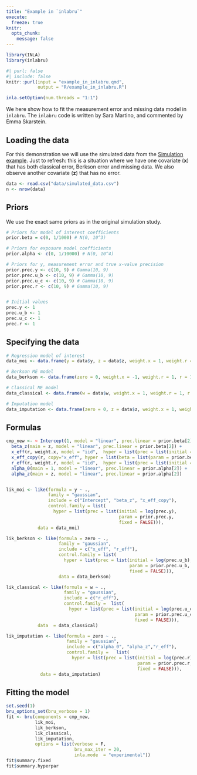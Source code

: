 ```yaml
---
title: "Example in `inlabru`"
execute: 
  freeze: true
knitr:
  opts_chunk: 
    message: false
---
```



```r
library(INLA)
library(inlabru)
```

```r
#| purl: false
#| include: false
knitr::purl(input = "example_in_inlabru.qmd", 
            output = "R/example_in_inlabru.R")
```
```r
inla.setOption(num.threads = "1:1")
```

We here show how to fit the measurement error and missing data model in `inlabru`. The `inlabru` code is written by Sara Martino, and commented by Emma Skarstein.


## Loading the data
For this demonstration we will use the simulated data from the [Simulation example](simulation_example.qmd). Just to refresh: this is a situation where we have one covariate ($\boldsymbol{x}$) that has both classical  error, Berkson error and missing data. We also observe another covariate ($\boldsymbol{z}$) that has no error.

```r
data <- read.csv("data/simulated_data.csv")
n <- nrow(data)
```

## Priors
We use the exact same priors as in the original simulation study.

```r
# Priors for model of interest coefficients
prior.beta = c(0, 1/1000) # N(0, 10^3)

# Priors for exposure model coefficients
prior.alpha <- c(0, 1/10000) # N(0, 10^4) 

# Priors for y, measurement error and true x-value precision
prior.prec.y <- c(10, 9) # Gamma(10, 9)
prior.prec.u_b <- c(10, 9) # Gamma(10, 9)
prior.prec.u_c <- c(10, 9) # Gamma(10, 9)
prior.prec.r <- c(10, 9) # Gamma(10, 9) 


# Initial values
prec.y <- 1
prec.u_b <- 1
prec.u_c <- 1
prec.r <- 1
```

## Specifying the data

```r
# Regression model of interest 
data_moi <- data.frame(y = data$y, z = data$z, weight.x = 1, weight.r = 1, r = 1:n) 

# Berkson ME model
data_berkson <- data.frame(zero = 0, weight.x = -1, weight.r = 1, r = 1:n) 

# Classical ME model
data_classical <- data.frame(w = data$w, weight.x = 1, weight.r = 1, r = 1:n)

# Imputation model
data_imputation <- data.frame(zero = 0, z = data$z, weight.x = 1, weight.r = -1, r = 1:n)
```

## Formulas

```r
cmp_new <- ~ Intercept(1, model = "linear", prec.linear = prior.beta[2]) +
  beta_z(main = z, model = "linear", prec.linear = prior.beta[2]) +
  x_eff(r, weight.x, model = "iid",  hyper = list(prec = list(initial = -15, fixed=TRUE))) +
  x_eff_copy(r, copy="x_eff", hyper = list(beta = list(param = prior.beta, fixed=FALSE))) +
  r_eff(r, weight.r, model = "iid",  hyper = list(prec = list(initial = -15, fixed=TRUE))) +
  alpha_0(main = 1, model = "linear", prec.linear = prior.alpha[2]) +
  alpha_z(main = z, model = "linear", prec.linear = prior.alpha[2])


lik_moi <- like(formula = y ~ .,
                family = "gaussian",
                include = c("Intercept", "beta_z", "x_eff_copy"),
                control.family = list(
                  hyper = list(prec = list(initial = log(prec.y), 
                                           param = prior.prec.y, 
                                           fixed = FALSE))),
            data = data_moi)

lik_berkson <- like(formula = zero ~ .,
                    family = "gaussian",
                    include = c("x_eff", "r_eff"),
                    control.family = list(
                      hyper = list(prec = list(initial = log(prec.u_b),
                                               param = prior.prec.u_b,
                                               fixed = FALSE))),
                    data = data_berkson)

lik_classical <- like(formula = w ~ .,
                      family = "gaussian",
                      include = c("r_eff"),
                      control.family =  list(
                        hyper = list(prec = list(initial = log(prec.u_c), 
                                                 param = prior.prec.u_c, 
                                                 fixed = FALSE))),
            data  = data_classical)

lik_imputation <- like(formula = zero ~ .,
                       family = "gaussian",
                       include = c("alpha_0", "alpha_z","r_eff"),
                       control.family =   list(
                         hyper = list(prec = list(initial = log(prec.r), 
                                                  param = prior.prec.r, 
                                                  fixed = FALSE))),
             data = data_imputation)
```

## Fitting the model
```r
set.seed(1)
bru_options_set(bru_verbose = 1)
fit <- bru(components = cmp_new,
           lik_moi,
           lik_berkson,
           lik_classical,
           lik_imputation,
           options = list(verbose = F,
                          bru_max_iter = 20,
                          inla.mode  = "experimental"))
fit$summary.fixed
fit$summary.hyperpar
```








